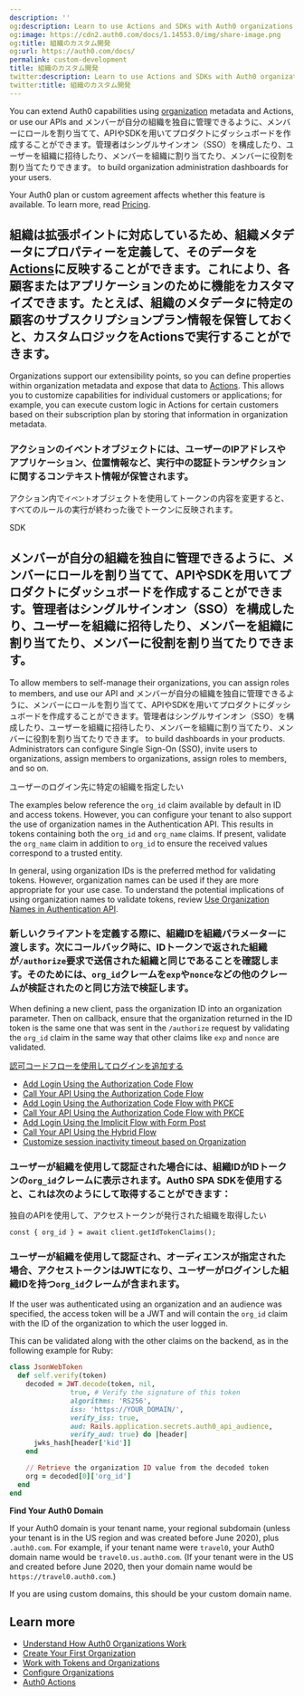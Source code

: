 ```yaml
---
description: ''
og:description: Learn to use Actions and SDKs with Auth0 organizations.
og:image: https://cdn2.auth0.com/docs/1.14553.0/img/share-image.png
og:title: 組織のカスタム開発
og:url: https://auth0.com/docs/
permalink: custom-development
title: 組織のカスタム開発
twitter:description: Learn to use Actions and SDKs with Auth0 organizations.
twitter:title: 組織のカスタム開発
---
```


You can extend Auth0 capabilities using [organization](/docs/manage-users/organizations/organizations-overview) metadata and Actions, or use our APIs and メンバーが自分の組織を独自に管理できるように、メンバーにロールを割り当てて、APIやSDKを用いてプロダクトにダッシュボードを作成することができます。管理者はシングルサインオン（SSO）を構成したり、ユーザーを組織に招待したり、メンバーを組織に割り当てたり、メンバーに役割を割り当てたりできます。 to build organization administration dashboards for your users.

<Card title="Availability varies by Auth0 plan">

Your Auth0 plan or custom agreement affects whether this feature is available. To learn more, read [Pricing](https://auth0.com/pricing).

</Card>

## 組織は拡張ポイントに対応しているため、組織メタデータにプロパティーを定義して、そのデータを[Actions](/actions)に反映することができます。これにより、各顧客またはアプリケーションのために機能をカスタマイズできます。たとえば、組織のメタデータに特定の顧客のサブスクリプションプラン情報を保管しておくと、カスタムロジックをActionsで実行することができます。

Organizations support our extensibility points, so you can define properties within organization metadata and expose that data to [Actions](/docs/customize/actions). This allows you to customize capabilities for individual customers or applications; for example, you can execute custom logic in Actions for certain customers based on their subscription plan by storing that information in organization metadata.

### アクションのイベントオブジェクトには、ユーザーのIPアドレスやアプリケーション、位置情報など、実行中の認証トランザクションに関するコンテキスト情報が保管されます。

アクション内で`イベント`オブジェクトを使用してトークンの内容を変更すると、すべてのルールの実行が終わった後でトークンに反映されます。

SDK

## メンバーが自分の組織を独自に管理できるように、メンバーにロールを割り当てて、APIやSDKを用いてプロダクトにダッシュボードを作成することができます。管理者はシングルサインオン（SSO）を構成したり、ユーザーを組織に招待したり、メンバーを組織に割り当てたり、メンバーに役割を割り当てたりできます。

To allow members to self-manage their organizations, you can assign roles to members, and use our API and メンバーが自分の組織を独自に管理できるように、メンバーにロールを割り当てて、APIやSDKを用いてプロダクトにダッシュボードを作成することができます。管理者はシングルサインオン（SSO）を構成したり、ユーザーを組織に招待したり、メンバーを組織に割り当てたり、メンバーに役割を割り当てたりできます。 to build dashboards in your products. Administrators can configure <Tooltip tip="Single Sign-On (SSO): Service that, after a user logs into one applicaton, automatically logs that user in to other applications." cta="View Glossary" href="/docs/glossary?term=Single+Sign-On">Single Sign-On</Tooltip> (SSO), invite users to organizations, assign members to organizations, assign roles to members, and so on.

ユーザーのログイン先に特定の組織を指定したい

<Callout icon="file-lines" color="#0EA5E9" iconType="regular">

The examples below reference the `org_id` claim available by default in ID and access tokens. However, you can configure your tenant to also support the use of organization names in the Authentication API. This results in tokens containing both the `org_id` and `org_name` claims. If present, validate the `org_name` claim in addition to `org_id` to ensure the received values correspond to a trusted entity.

In general, using organization IDs is the preferred method for validating tokens. However, organization names can be used if they are more appropriate for your use case. To understand the potential implications of using organization names to validate tokens, review [Use Organization Names in Authentication API](/docs/manage-users/organizations/configure-organizations/use-org-name-authentication-api).

</Callout>

### 新しいクライアントを定義する際に、組織IDを組織パラメーターに渡します。次にコールバック時に、IDトークンで返された組織が`/authorize`要求で送信された組織と同じであることを確認します。そのためには、`org_id`クレームを`exp`や`nonce`などの他のクレームが検証されたのと同じ方法で検証します。

When defining a new client, pass the organization ID into an organization parameter. Then on callback, ensure that the organization returned in the <Tooltip tip="ID Token: Credential meant for the client itself, rather than for accessing a resource." cta="View Glossary" href="/docs/glossary?term=ID+token">ID token</Tooltip> is the same one that was sent in the `/authorize` request by validating the `org_id` claim in the same way that other claims like `exp` and `nonce` are validated.

[認可コードフローを使用してログインを追加する](/login/authentication/add-login-auth-code-flow)

* [Add Login Using the Authorization Code Flow](/docs/get-started/authentication-and-authorization-flow/authorization-code-flow/add-login-auth-code-flow)
* [Call Your API Using the Authorization Code Flow](/docs/get-started/authentication-and-authorization-flow/authorization-code-flow/call-your-api-using-the-authorization-code-flow)
* [Add Login Using the Authorization Code Flow with PKCE](/docs/get-started/authentication-and-authorization-flow/authorization-code-flow-with-pkce/add-login-using-the-authorization-code-flow-with-pkce)
* [Call Your API Using the Authorization Code Flow with PKCE](/docs/get-started/authentication-and-authorization-flow/authorization-code-flow-with-pkce/call-your-api-using-the-authorization-code-flow-with-pkce)
* [Add Login Using the Implicit Flow with Form Post](/docs/get-started/authentication-and-authorization-flow/implicit-flow-with-form-post/add-login-using-the-implicit-flow-with-form-post)
* [Call Your API Using the Hybrid Flow](/docs/get-started/authentication-and-authorization-flow/hybrid-flow/call-api-hybrid-flow)
* [Customize session inactivity timeout based on Organization](/docs/manage-users/sessions/manage-sessions-actions)

### ユーザーが組織を使用して認証された場合には、組織IDがIDトークンの`org_id`クレームに表示されます。Auth0 SPA SDKを使用すると、これは次のようにして取得することができます：

独自のAPIを使用して、アクセストークンが発行された組織を取得したい

`const { org_id } = await client.getIdTokenClaims();`

### ユーザーが組織を使用して認証され、オーディエンスが指定された場合、アクセストークンはJWTになり、ユーザーがログインした組織IDを持つ`org_id`クレームが含まれます。

If the user was authenticated using an organization and an <Tooltip tip="Audience: Unique identifier of the audience for an issued token. Named aud in a token, its value contains the ID of either an application (Client ID) for an ID Token or an API (API Identifier) for an Access Token." cta="View Glossary" href="/docs/glossary?term=audience">audience</Tooltip> was specified, the <Tooltip tip="Audience: Unique identifier of the audience for an issued token. Named aud in a token, its value contains the ID of either an application (Client ID) for an ID Token or an API (API Identifier) for an Access Token." cta="View Glossary" href="/docs/glossary?term=access+token">access token</Tooltip> will be a <Tooltip tip="JSON Web Token (JWT): Standard ID Token format (and often Access Token format) used to represent claims securely between two parties." cta="View Glossary" href="/docs/glossary?term=JWT">JWT</Tooltip> and will contain the `org_id` claim with the ID of the organization to which the user logged in.

This can be validated along with the other claims on the backend, as in the following example for Ruby:

```ruby lines
class JsonWebToken
  def self.verify(token)
    decoded = JWT.decode(token, nil,
               true, # Verify the signature of this token
               algorithms: 'RS256',
               iss: 'https://YOUR_DOMAIN/',
               verify_iss: true,
               aud: Rails.application.secrets.auth0_api_audience,
               verify_aud: true) do |header|
      jwks_hash[header['kid']]
    end

    // Retrieve the organization ID value from the decoded token
    org = decoded[0]['org_id']
  end
end
```

<Callout icon="file-lines" color="#0EA5E9" iconType="regular">

**Find Your Auth0 Domain**

If your Auth0 domain is your tenant name, your regional subdomain (unless your tenant is in the US region and was created before June 2020), plus `.auth0.com`. For example, if your tenant name were `travel0`, your Auth0 domain name would be `travel0.us.auth0.com`. (If your tenant were in the US and created before June 2020, then your domain name would be `https://travel0.auth0.com`.)

If you are using custom domains, this should be your custom domain name.

</Callout>

## Learn more

* [Understand How Auth0 Organizations Work](/docs/manage-users/organizations/organizations-overview)
* [Create Your First Organization](/docs/manage-users/organizations/create-first-organization)
* [Work with Tokens and Organizations](/docs/manage-users/organizations/using-tokens)
* [Configure Organizations](/docs/manage-users/organizations/configure-organizations)
* [Auth0 Actions](/docs/customize/actions)